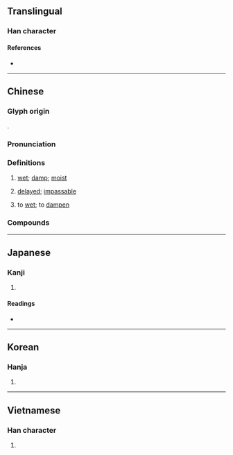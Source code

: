 {{character info/new}}
{{also|湿}}
==Translingual==
{{ja-forms|[[湿]]|[[湿]]|濕}}

===Han character===
{{Han char|rn=85|rad=水|as=14|sn=17|four=36133|canj=EAVF|ids=⿰氵㬎}}

====References====
* {{Han ref|kx=0655.220|dkj=18483|dj=1065.200|hdz=31769.080|uh=6FD5|ud=28629|bh=C0E3|bd=49379}}

----

==Chinese==
{{zh-forms|s=湿|t2=溼}}

===Glyph origin===
{{Han etym}}
{{Han compound|水|㬎|t1=water|ls=psc|c1=s|c2=p}}.

===Pronunciation===
{{zh-pron
|m=shī
|c=sap1
|h=pfs=sṳp
|md=
|mn=sip
|w=4seq
|mc=y
|oc=y
|cat=a,v
}}

===Definitions===
{{zh-hanzi}}

# [[wet]]; [[damp]]; [[moist]]
# {{lb|zh|TCM}} [[delayed]]; [[impassable]]
# to [[wet]]; to [[dampen]]

===Compounds===
{{zh-der|潮濕|濕潤|乾啼濕哭|偎乾就濕|惡濕居下|推燥居濕|攬濕布衫|浸濕|濕津津|濕浸浸|濕漉漉|濕濕|煨乾就濕|煨乾避濕}}

----

==Japanese==
{{ja-kanji forms|湿|濕}}

===Kanji===
{{ja-kanji|grade=|rs=水14|shin=湿}}

# {{defn|lang=ja|sort=水14}}

====Readings====
* {{ja-readings|on=[[しつ]] (shitsu), [[しゅう]] (shū)|kun=[[しめる]] (shimeru)}}

----

==Korean==

===Hanja===
{{ko-hanja|hangeul=습|eumhun=|rv=seup|mr=sŭp|y=sup}}

# {{defn|lang=ko|sort=水14}}

----

==Vietnamese==

===Han character===
{{vi-hantu|thấp|rs=水14}}

# {{defn|lang=vi|sort=水14}}